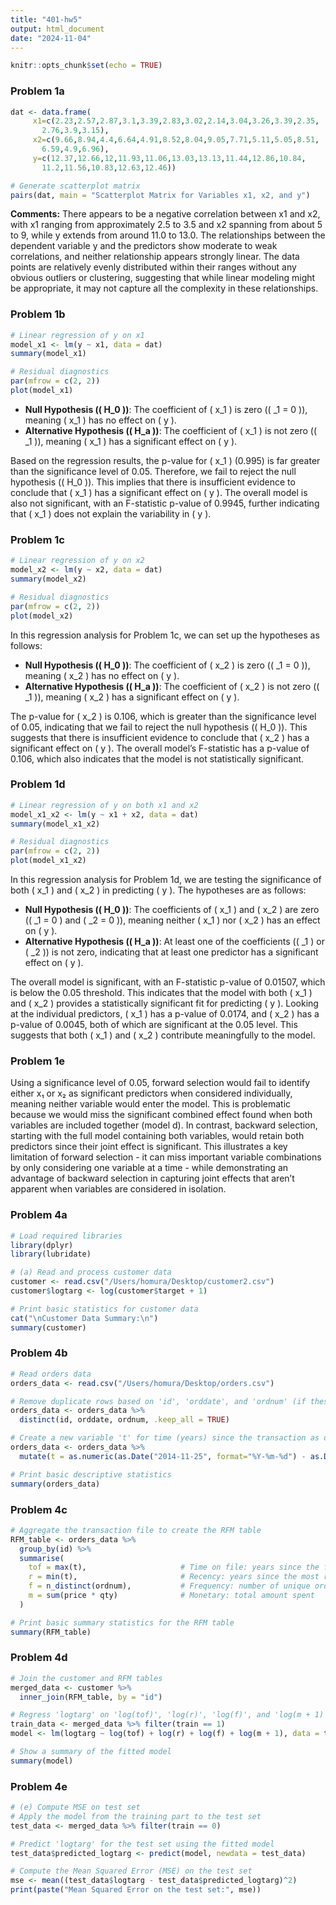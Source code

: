```yaml
---
title: "401-hw5"
output: html_document
date: "2024-11-04"
---
```


```r
knitr::opts_chunk$set(echo = TRUE)
```


### Problem 1a

```r
dat <- data.frame(
     x1=c(2.23,2.57,2.87,3.1,3.39,2.83,3.02,2.14,3.04,3.26,3.39,2.35,
       2.76,3.9,3.15),
     x2=c(9.66,8.94,4.4,6.64,4.91,8.52,8.04,9.05,7.71,5.11,5.05,8.51,
       6.59,4.9,6.96),
     y=c(12.37,12.66,12,11.93,11.06,13.03,13.13,11.44,12.86,10.84,
       11.2,11.56,10.83,12.63,12.46))

# Generate scatterplot matrix
pairs(dat, main = "Scatterplot Matrix for Variables x1, x2, and y")

```

__Comments:__
There appears to be a negative correlation between x1 and x2, with x1 ranging from approximately 2.5 to 3.5 and x2 spanning from about 5 to 9, while y extends from around 11.0 to 13.0. The relationships between the dependent variable y and the predictors show moderate to weak correlations, and neither relationship appears strongly linear. The data points are relatively evenly distributed within their ranges without any obvious outliers or clustering, suggesting that while linear modeling might be appropriate, it may not capture all the complexity in these relationships.


### Problem 1b

```r
# Linear regression of y on x1
model_x1 <- lm(y ~ x1, data = dat)
summary(model_x1)

# Residual diagnostics
par(mfrow = c(2, 2))
plot(model_x1)
```


- **Null Hypothesis (\( H_0 \))**: The coefficient of \( x_1 \) is zero (\( \beta_1 = 0 \)), meaning \( x_1 \) has no effect on \( y \).
- **Alternative Hypothesis (\( H_a \))**: The coefficient of \( x_1 \) is not zero (\( \beta_1 \neq 0 \)), meaning \( x_1 \) has a significant effect on \( y \).

Based on the regression results, the p-value for \( x_1 \) (0.995) is far greater than the significance level of 0.05. Therefore, we fail to reject the null hypothesis (\( H_0 \)). This implies that there is insufficient evidence to conclude that \( x_1 \) has a significant effect on \( y \). The overall model is also not significant, with an F-statistic p-value of 0.9945, further indicating that \( x_1 \) does not explain the variability in \( y \).

### Problem 1c

```r
# Linear regression of y on x2
model_x2 <- lm(y ~ x2, data = dat)
summary(model_x2)

# Residual diagnostics
par(mfrow = c(2, 2))
plot(model_x2)

```

In this regression analysis for Problem 1c, we can set up the hypotheses as follows:

- **Null Hypothesis (\( H_0 \))**: The coefficient of \( x_2 \) is zero (\( \beta_1 = 0 \)), meaning \( x_2 \) has no effect on \( y \).
- **Alternative Hypothesis (\( H_a \))**: The coefficient of \( x_2 \) is not zero (\( \beta_1 \neq 0 \)), meaning \( x_2 \) has a significant effect on \( y \).

The p-value for \( x_2 \) is 0.106, which is greater than the significance level of 0.05, indicating that we fail to reject the null hypothesis (\( H_0 \)). This suggests that there is insufficient evidence to conclude that \( x_2 \) has a significant effect on \( y \). The overall model's F-statistic has a p-value of 0.106, which also indicates that the model is not statistically significant. 


### Problem 1d

```r
# Linear regression of y on both x1 and x2
model_x1_x2 <- lm(y ~ x1 + x2, data = dat)
summary(model_x1_x2)

# Residual diagnostics
par(mfrow = c(2, 2))
plot(model_x1_x2)

```

In this regression analysis for Problem 1d, we are testing the significance of both \( x_1 \) and \( x_2 \) in predicting \( y \). The hypotheses are as follows:

- **Null Hypothesis (\( H_0 \))**: The coefficients of \( x_1 \) and \( x_2 \) are zero (\( \beta_1 = 0 \) and \( \beta_2 = 0 \)), meaning neither \( x_1 \) nor \( x_2 \) has an effect on \( y \).
- **Alternative Hypothesis (\( H_a \))**: At least one of the coefficients (\( \beta_1 \) or \( \beta_2 \)) is not zero, indicating that at least one predictor has a significant effect on \( y \).

The overall model is significant, with an F-statistic p-value of 0.01507, which is below the 0.05 threshold. This indicates that the model with both \( x_1 \) and \( x_2 \) provides a statistically significant fit for predicting \( y \). Looking at the individual predictors, \( x_1 \) has a p-value of 0.0174, and \( x_2 \) has a p-value of 0.0045, both of which are significant at the 0.05 level. This suggests that both \( x_1 \) and \( x_2 \) contribute meaningfully to the model. 


### Problem 1e

Using a significance level of 0.05, forward selection would fail to identify either x₁ or x₂ as significant predictors when considered individually, meaning neither variable would enter the model. This is problematic because we would miss the significant combined effect found when both variables are included together (model d). In contrast, backward selection, starting with the full model containing both variables, would retain both predictors since their joint effect is significant. This illustrates a key limitation of forward selection - it can miss important variable combinations by only considering one variable at a time - while demonstrating an advantage of backward selection in capturing joint effects that aren't apparent when variables are considered in isolation. 



### Problem 4a

```r
# Load required libraries
library(dplyr)
library(lubridate)

# (a) Read and process customer data
customer <- read.csv("/Users/homura/Desktop/customer2.csv")
customer$logtarg <- log(customer$target + 1)

# Print basic statistics for customer data
cat("\nCustomer Data Summary:\n")
summary(customer)
```

### Problem 4b

```r
# Read orders data
orders_data <- read.csv("/Users/homura/Desktop/orders.csv")

# Remove duplicate rows based on 'id', 'orddate', and 'ordnum' (if these uniquely identify an order)
orders_data <- orders_data %>%
  distinct(id, orddate, ordnum, .keep_all = TRUE)

# Create a new variable 't' for time (years) since the transaction as of 2014-11-25
orders_data <- orders_data %>%
  mutate(t = as.numeric(as.Date("2014-11-25", format="%Y-%m-%d") - as.Date(orddate, format="%d%b%Y")) / 365.25)

# Print basic descriptive statistics
summary(orders_data)

```

### Problem 4c

```r
# Aggregate the transaction file to create the RFM table
RFM_table <- orders_data %>%
  group_by(id) %>%
  summarise(
    tof = max(t),                     # Time on file: years since the first order
    r = min(t),                       # Recency: years since the most recent order
    f = n_distinct(ordnum),           # Frequency: number of unique orders
    m = sum(price * qty)              # Monetary: total amount spent
  )

# Print basic summary statistics for the RFM table
summary(RFM_table)

```


### Problem 4d

```r
# Join the customer and RFM tables
merged_data <- customer %>%
  inner_join(RFM_table, by = "id")

# Regress 'logtarg' on 'log(tof)', 'log(r)', 'log(f)', and 'log(m + 1)' using only training data
train_data <- merged_data %>% filter(train == 1)
model <- lm(logtarg ~ log(tof) + log(r) + log(f) + log(m + 1), data = train_data)

# Show a summary of the fitted model
summary(model)

```


### Problem 4e

```r
# (e) Compute MSE on test set
# Apply the model from the training part to the test set
test_data <- merged_data %>% filter(train == 0)

# Predict 'logtarg' for the test set using the fitted model
test_data$predicted_logtarg <- predict(model, newdata = test_data)

# Compute the Mean Squared Error (MSE) on the test set
mse <- mean((test_data$logtarg - test_data$predicted_logtarg)^2)
print(paste("Mean Squared Error on the test set:", mse))

```




